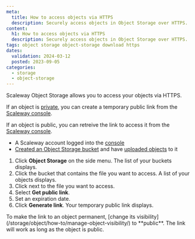 ```yaml
---
meta:
  title: How to access objects via HTTPS
  description: Securely access objects in Object Storage over HTTPS.
content:
  h1: How to access objects via HTTPS
  description: Securely access objects in Object Storage over HTTPS.
tags: object storage object-storage download https
dates:
  validation: 2024-03-12
  posted: 2023-09-05
categories:
  - storage
  - object-storage
---
```


Scaleway Object Storage allows you to access your objects via HTTPS.

If an object is [private](/storage/object/how-to/manage-object-visibility/), you can create a temporary public link from the [Scaleway console](https://console.scaleway.com).

If an object is public, you can retreive the link to access it from the [Scaleway console](https://console.scaleway.com).

<Macro id="requirements" />

- A Scaleway account logged into the [console](https://console.scaleway.com)
- [Created an Object Storage bucket](/storage/object/how-to/create-a-bucket/) and have [uploaded objects](storage/object/how-to/upload-files-into-a-bucket) to it

1. Click **Object Storage** on the side menu. The list of your buckets displays.
2. Click the bucket that contains the file you want to access. A list of your objects displays.
3. Click <Icon name="more" /> next to the file you want to access.
4. Select **Get public link**.
5. Set an expiration date.
6. Click **Generate link**. Your temporary public link displays.

<Message type="note">
  To make the link to an object permanent, [change its visibility](/storage/object/how-to/manage-object-visibility/) to **public**. The link will work as long as the object is public.
</Message>



